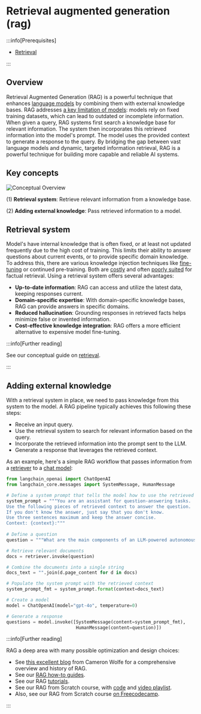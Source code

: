 # Retrieval augmented generation (rag)

:::info[Prerequisites]

* [Retrieval](/docs/concepts/retrieval/)

:::

## Overview

Retrieval Augmented Generation (RAG) is a powerful technique that enhances [language models](/docs/concepts/chat_models/) by combining them with external knowledge bases. 
RAG addresses [a key limitation of models](https://www.glean.com/blog/how-to-build-an-ai-assistant-for-the-enterprise): models rely on fixed training datasets, which can lead to outdated or incomplete information.
When given a query, RAG systems first search a knowledge base for relevant information.
The system then incorporates this retrieved information into the model's prompt.
The model uses the provided context to generate a response to the query.
By bridging the gap between vast language models and dynamic, targeted information retrieval, RAG is a powerful technique for building more capable and reliable AI systems.

## Key concepts

![Conceptual Overview](/img/rag_concepts.png)

(1) **Retrieval system**: Retrieve relevant information from a knowledge base.

(2) **Adding external knowledge**: Pass retrieved information to a model.

## Retrieval system

Model's have internal knowledge that is often fixed, or at least not updated frequently due to the high cost of training.
This limits their ability to answer questions about current events, or to provide specific domain knowledge.
To address this, there are various knowledge injection techniques like [fine-tuning](https://hamel.dev/blog/posts/fine_tuning_valuable.html) or continued pre-training.
Both are [costly](https://www.glean.com/blog/how-to-build-an-ai-assistant-for-the-enterprise) and often [poorly suited](https://www.anyscale.com/blog/fine-tuning-is-for-form-not-facts) for factual retrieval.
Using a retrieval system offers several advantages:

- **Up-to-date information**: RAG can access and utilize the latest data, keeping responses current.
- **Domain-specific expertise**: With domain-specific knowledge bases, RAG can provide answers in specific domains.
- **Reduced hallucination**: Grounding responses in retrieved facts helps minimize false or invented information.
- **Cost-effective knowledge integration**: RAG offers a more efficient alternative to expensive model fine-tuning.

:::info[Further reading]

See our conceptual guide on [retrieval](/docs/concepts/retrieval/).

:::

## Adding external knowledge

With a retrieval system in place, we need to pass knowledge from this system to the model. 
A RAG pipeline typically achieves this following these steps:

- Receive an input query.
- Use the retrieval system to search for relevant information based on the query.
- Incorporate the retrieved information into the prompt sent to the LLM.
- Generate a response that leverages the retrieved context.

As an example, here's a simple RAG workflow that passes information from a [retriever](/docs/concepts/retrievers/) to a [chat model](/docs/concepts/chat_models/):

```python
from langchain_openai import ChatOpenAI
from langchain_core.messages import SystemMessage, HumanMessage

# Define a system prompt that tells the model how to use the retrieved context
system_prompt = """You are an assistant for question-answering tasks. 
Use the following pieces of retrieved context to answer the question. 
If you don't know the answer, just say that you don't know. 
Use three sentences maximum and keep the answer concise.
Context: {context}:"""
    
# Define a question
question = """What are the main components of an LLM-powered autonomous agent system?"""

# Retrieve relevant documents
docs = retriever.invoke(question)

# Combine the documents into a single string
docs_text = "".join(d.page_content for d in docs)

# Populate the system prompt with the retrieved context
system_prompt_fmt = system_prompt.format(context=docs_text)

# Create a model
model = ChatOpenAI(model="gpt-4o", temperature=0) 

# Generate a response
questions = model.invoke([SystemMessage(content=system_prompt_fmt),
                          HumanMessage(content=question)])
```

:::info[Further reading]

RAG a deep area with many possible optimization and design choices:

* See [this excellent blog](https://cameronrwolfe.substack.com/p/a-practitioners-guide-to-retrieval?utm_source=profile&utm_medium=reader2) from Cameron Wolfe for a comprehensive overview and history of RAG.
* See our [RAG how-to guides](/docs/how_to/#qa-with-rag).
* See our RAG [tutorials](/docs/tutorials/#working-with-external-knowledge).
* See our RAG from Scratch course, with [code](https://github.com/langchain-ai/rag-from-scratch) and [video playlist](https://www.youtube.com/playlist?list=PLfaIDFEXuae2LXbO1_PKyVJiQ23ZztA0x).
* Also, see our RAG from Scratch course [on Freecodecamp](https://youtu.be/sVcwVQRHIc8?feature=shared).

:::
